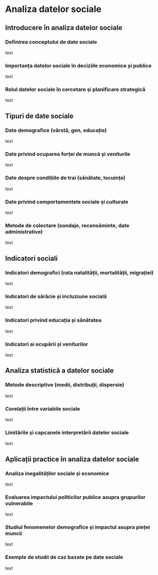# Analiza datelor sociale {#cap6}

## Introducere în analiza datelor sociale

### Definirea conceptului de date sociale

text

### Importanța datelor sociale în deciziile economice și publice

text

### Rolul datelor sociale în cercetare și planificare strategică

text

## Tipuri de date sociale

### Date demografice (vârstă, gen, educație)

text

### Date privind ocuparea forței de muncă și veniturile

text

### Date despre condițiile de trai (sănătate, locuințe)

text

### Date privind comportamentele sociale și culturale

text

### Metode de colectare (sondaje, recensăminte, date administrative)

text

## Indicatori sociali

### Indicatori demografici (rata natalității, mortalității, migrației)

text

### Indicatori de sărăcie și incluziune socială

text

### Indicatori privind educația și sănătatea

text

### Indicatori ai ocupării și veniturilor

text

## Analiza statistică a datelor sociale

### Metode descriptive (medii, distribuții, dispersie)

text

### Corelații între variabile sociale

text

### Limitările și capcanele interpretării datelor sociale

text

## Aplicații practice în analiza datelor sociale

### Analiza inegalităților sociale și economice

text

### Evaluarea impactului politicilor publice asupra grupurilor vulnerabile

text

### Studiul fenomenelor demografice și impactul asupra pieței muncii

text

### Exemple de studii de caz bazate pe date sociale

text
